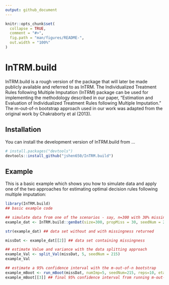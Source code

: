 ```yaml
---
output: github_document
---
```


<!-- README.md is generated from README.Rmd. Please edit that file -->

```r
knitr::opts_chunk$set(
  collapse = TRUE,
  comment = "#>",
  fig.path = "man/figures/README-",
  out.width = "100%"
)
```

# InTRM.build

InTRM.build is a rough version of the package that will later be made publicly available and referred to as InTRM. The Individualized Treatment Rules following Multiple Imputation (InTRM) package can be used for implementing the methodology described in our paper, "Estimation and Evaluation of Individualized Treatment Rules following Multiple Imputation." The m-out-of-n bootstrap approach used in our work was adapted from the original work by Chakraborty et al (2013).


<!-- badges: start -->
<!-- badges: end -->


## Installation

You can install the development version of InTRM.build from ...

``` r
# install.packages("devtools")
devtools::install_github("jshen650/InTRM.build")
```

## Example

This is a basic example which shows you how to simulate data and apply one of the two approaches for estimating optimal decision rules following multiple imputation:

```r
library(InTRM.build)
## basic example code
```

```r
## simulate data from one of the scenarios - say, n=300 with 30% missingness only in Y
example_dat <- InTRM.build::genDat(size=300, propMiss = 30, seedNum = 215, settingNumber = 1)

str(example_dat) ## data set without and with missingness returned

missDat <- example_dat[[2]] ## data set containing missingness

```

```r

## estimate Value and variance with the data splitting approach
example_Val <- split_Val(missDat, 5, seedNum = 215)
example_Val

## estimate a 95% confidence interval with the m-out-of-n bootstrap
example_mBoot <- run_mBoot(missDat, numImp=5, seedNum=215, reps=10, eta=0.05)
example_mBoot[[3]] ## final 95% confidence interval from running m-out-of-n bootstrap on data sets imputed r=5 times

```

<!-- NOTE TO JENNY: If you get an error when knitting about not being able to find a function, make sure it is included in NAMESPACE as export(functionName)

<!-- What is special about using `README.Rmd` instead of just `README.md`? You can include R chunks like so: -->

<!-- ```{r cars} -->
<!-- summary(cars) -->
<!-- ``` -->

<!-- You'll still need to render `README.Rmd` regularly, to keep `README.md` up-to-date. `devtools::build_readme()` is handy for this. You could also use GitHub Actions to re-render `README.Rmd` every time you push. An example workflow can be found here: <https://github.com/r-lib/actions/tree/v1/examples>. -->

<!-- You can also embed plots, for example: -->

<!-- ```{r pressure, echo = FALSE} -->
<!-- plot(pressure) -->
<!-- ``` -->

<!-- In that case, don't forget to commit and push the resulting figure files, so they display on GitHub and CRAN. -->
